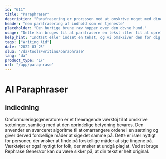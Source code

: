 ```yaml
---
id: "611"
title: "Paraphraser"
description: "Parafrasering er processen med at omskrive noget med dine egne ord. Det bruges ofte til at opsummere eller forenkle en tekst eller til at gøre den mere forståelig. Parafrasering kan også bruges til at skabe nye versioner af eksisterende indhold eller til at skabe indhold, der er mere tilgængeligt for et bredere publikum."
header: "nem parafrasering af indhold som en tjeneste"
placeholder: "Den hurtige brune ræv hopper over den dovne hund."
usage: "Dette kan bruges til at parafrasere en tekst eller til at oprette nye versioner af eksisterende indhold."
help_hint: "Indtast eller indsæt en tekst, og vi omskriver den for dig."
tags: ["Writing Aid"]
date: "2022-03-28"
slug: "/da/tools/writing/paraphrase"
lang: "da"
product_type: "17"
url: "/app/paraphrase"
---
```


# AI Paraphraser

## Indledning

Omformuleringsgeneratoren er et fremragende værktøj til at omskrive sætninger, samtidig med at den oprindelige betydning bevares. Den anvender en avanceret algoritme til at omarrangere ordene i en sætning og giver derved forskellige måder at sige det samme på. Dette er især nyttigt for personer, der ønsker at finde på forskellige måder at sige tingene på. Værktøjet er også nyttigt for folk, der ønsker at undgå plagiat. Ved at bruge Rephrase Generator kan du være sikker på, at din tekst er helt original.
